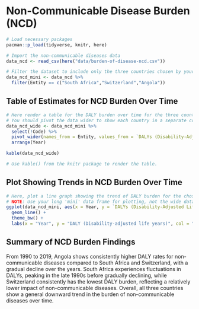 # Non-Communicable Disease Burden (NCD)

```r
# Load necessary packages
pacman::p_load(tidyverse, knitr, here)

# Import the non-communicable diseases data
data_ncd <- read_csv(here("data/burden-of-disease-ncd.csv"))
```

```r
# Filter the dataset to include only the three countries chosen by your group.
data_ncd_mini <- data_ncd %>% 
  filter(Entity == c("South Africa","Switzerland","Angola"))


```

## Table of Estimates for NCD Burden Over Time

```r
# Here render a table for the DALY burden over time for the three countries. 
# You should pivot the data wider to show each country in a separate column.
data_ncd_wide <- data_ncd_mini %>%
  select(!Code) %>% 
  pivot_wider(names_from = Entity, values_from = `DALYs (Disability-Adjusted Life Years) - Non-communicable diseases - Sex: Both - Age: Age-standardized (Rate)`) %>% 
  arrange(Year)

kable(data_ncd_wide)

# Use kable() from the knitr package to render the table.
```

## Plot Showing Trends in NCD Burden Over Time

```r
# Here, plot a line graph showing the trend of DALY burden for the chosen countries over time. You can use ggplot2 to create this plot. Each country's line should be a different color.
# NOTE: Use your long 'mini' data frame for plotting, not the wide data used for the table. 
ggplot(data_ncd_mini, aes(x = Year, y = `DALYs (Disability-Adjusted Life Years) - Non-communicable diseases - Sex: Both - Age: Age-standardized (Rate)`, col = Entity)) +
  geom_line() +
  theme_bw() +
  labs(x = "Year", y = "DALY (Disability-adjusted life years)", col = "Country")
```

## Summary of NCD Burden Findings

From 1990 to 2019, Angola shows consistently higher DALY rates for non-communicable diseases compared to South Africa and Switzerland, with a gradual decline over the years. South Africa experiences fluctuations in DALYs, peaking in the late 1990s before gradually declining, while Switzerland consistently has the lowest DALY burden, reflecting a relatively lower impact of non-communicable diseases. Overall, all three countries show a general downward trend in the burden of non-communicable diseases over time.